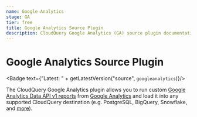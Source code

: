 ```yaml
---
name: Google Analytics
stage: GA
tier: free
title: Google Analytics Source Plugin
description: CloudQuery Google Analytics (GA) source plugin documentation
---
```

# Google Analytics Source Plugin


<Badge text={"Latest: " + getLatestVersion("source", `googleanalytics`)}/>

The CloudQuery Google Analytics plugin allows you to run custom
[Google Analytics Data API v1 reports](https://developers.google.com/analytics/devguides/reporting/data/v1/basics#reports)
from [Google Analytics](https://www.google.com/analytics) and load it into any supported CloudQuery destination (e.g. PostgreSQL, BigQuery, Snowflake, and [more](/docs/plugins/destinations/overview)).

